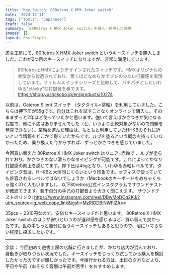 ```yaml
---
title: "Key Switch: 80Retros X HMX Joker switch"
date: '2024-12-11'
tags: ["tools", "Japanese"]
draft: false
summary: 「80Retros X HMX Joker switch」を購入・使用した感想
images: []
layout: PostSimple
---
```


遊舎工房にて、[80Retros X HMX Joker switch](https://shop.yushakobo.jp/en/products/10274) というキースイッチを購入しました。これが2つ目のキースイッチになりますが、非常に満足しています。

> 80RetrosとHMXによりデザインされたスイッチです。HMXオリジナルの金型から製造されており、驚くほどなめらかでブレの少ない打鍵感を実現しています。フィルムスイッチシリーズと比較して、パチパチとしたいわゆる"clacky"な打鍵音を奏でます。https://shop.yushakobo.jp/en/products/10274

以前は、Gateron Silent スイッチ （タクタイル=茶軸）を利用していました。こちらは押下圧が55gです。自分はこれを試すことなくオンラインで購入し、そのままずっと2年ほど使っていたかと思います。強いて言えばかさつきが気になる程度で、他に不満はありませんでした（と、いうより比較対象がないので問題を発見できない）。茶軸を選んだ理由は、もともと利用していたHHKBのそれに近いという情報をどこかで得ていたからです。ルブを塗るという概念を持っていなかったため、乗り換えた今からすれば、ずっとかさつきを感じていました。

今回買い替えた 80Retros X HMX Joker switch はリニア=赤軸で 、ルブが塗られており、かさつきのない滑らかなタイピングが可能です。これによってかなり打鍵感の向上を感じてます。押下圧は45gとなり、いわゆる赤軸レベルです。タイピング音は、HHKBと大体同じくらいという印象です。オフィスで使っていても許容されるレベルではないでしょうか（Macbookのキーボードをめちゃくちゃ強く叩く人もいますし）。
以下80retros公式インスタグラムでサウンドテストが確認できます。若干自分の手元の打鍵音より大きく聞こえます。
サウンドテストのリンク: https://www.instagram.com/reel/DBwMoDCq2KJ/?utm_source=ig_web_copy_link&igsh=MzRlODBiNWFlZA==

35pcs = 2310円なので、安価なキースイッチだと思います。
80Retros X HMX Joker switch のほうが安いというのが違和感を感じるほど、買い替えて良かったです。世の中もっと自分に合うキースイッチもあると思うので、沼にハマらない程度に探求したいです。

---

余談：
今回初めて遊舎工房の店舗に行きましたが、かなり店内が混んでおり、身動きが取りづらい状況でした。キースイッチをじっくり試してから購入を検討したかったのですが難しかったです。今後行かれる方は、土日の夕方などより、平日や午前（おそらく客層は午前が苦手）をおすすめします。
